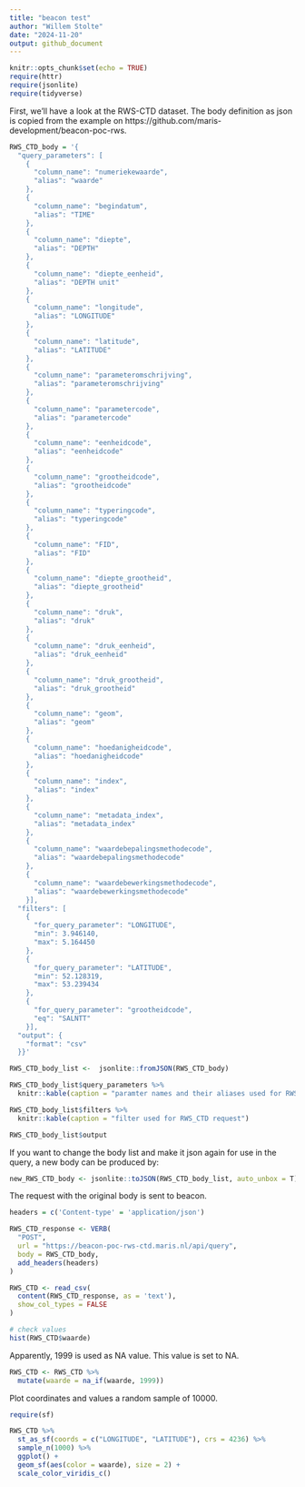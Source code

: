 ```yaml
---
title: "beacon test"
author: "Willem Stolte"
date: "2024-11-20"
output: github_document
---
```


```r
knitr::opts_chunk$set(echo = TRUE)
require(httr)
require(jsonlite)
require(tidyverse)
```

First, we'll have a look at the RWS-CTD dataset. The body definition as json is copied from the example on https://github.com/maris-development/beacon-poc-rws. 

```r

RWS_CTD_body = '{
  "query_parameters": [
    {
      "column_name": "numeriekewaarde",
      "alias": "waarde"
    },
    {
      "column_name": "begindatum",
      "alias": "TIME"
    },
    {
      "column_name": "diepte",
      "alias": "DEPTH"
    },
    {
      "column_name": "diepte_eenheid",
      "alias": "DEPTH unit"
    },
    {
      "column_name": "longitude",
      "alias": "LONGITUDE"
    },
    {
      "column_name": "latitude",
      "alias": "LATITUDE"
    },
    {
      "column_name": "parameteromschrijving",
      "alias": "parameteromschrijving"
    },
    {
      "column_name": "parametercode",
      "alias": "parametercode"
    },
    {
      "column_name": "eenheidcode",
      "alias": "eenheidcode"
    },
    {
      "column_name": "grootheidcode",
      "alias": "grootheidcode"
    },
    {
      "column_name": "typeringcode",
      "alias": "typeringcode"
    },
    {
      "column_name": "FID",
      "alias": "FID"
    },
    {
      "column_name": "diepte_grootheid",
      "alias": "diepte_grootheid"
    },
    {
      "column_name": "druk",
      "alias": "druk"
    },
    {
      "column_name": "druk_eenheid",
      "alias": "druk_eenheid"
    },
    {
      "column_name": "druk_grootheid",
      "alias": "druk_grootheid"
    },
    {
      "column_name": "geom",
      "alias": "geom"
    },
    {
      "column_name": "hoedanigheidcode",
      "alias": "hoedanigheidcode"
    },
    {
      "column_name": "index",
      "alias": "index"
    },
    {
      "column_name": "metadata_index",
      "alias": "metadata_index"
    },
    {
      "column_name": "waardebepalingsmethodecode",
      "alias": "waardebepalingsmethodecode"
    },
    {
      "column_name": "waardebewerkingsmethodecode",
      "alias": "waardebewerkingsmethodecode"
    }],
  "filters": [
    {
      "for_query_parameter": "LONGITUDE",
      "min": 3.946140,
      "max": 5.164450
    },
    {
      "for_query_parameter": "LATITUDE",
      "min": 52.128319,
      "max": 53.239434
    },
    {
      "for_query_parameter": "grootheidcode",
      "eq": "SALNTT"
    }],
  "output": {
    "format": "csv"
  }}'
```


```r
RWS_CTD_body_list <-  jsonlite::fromJSON(RWS_CTD_body)

RWS_CTD_body_list$query_parameters %>%
  knitr::kable(caption = "paramter names and their aliases used for RWS_CTD request")
```


```r
RWS_CTD_body_list$filters %>%
  knitr::kable(caption = "filter used for RWS_CTD request")
```

```r
RWS_CTD_body_list$output

```

If you want to change the body list and make it json again for use in the query, a new body can be produced by:

```r
new_RWS_CTD_body <- jsonlite::toJSON(RWS_CTD_body_list, auto_unbox = T)

```


The request with the original body is sent to beacon. 

```r

headers = c('Content-type' = 'application/json')

RWS_CTD_response <- VERB(
  "POST", 
  url = "https://beacon-poc-rws-ctd.maris.nl/api/query", 
  body = RWS_CTD_body,
  add_headers(headers)
)

```


```r
RWS_CTD <- read_csv(
  content(RWS_CTD_response, as = 'text'), 
  show_col_types = FALSE
)

# check values
hist(RWS_CTD$waarde)

```
Apparently, 1999 is used as NA value. This value is set to NA.

```r
RWS_CTD <- RWS_CTD %>%
  mutate(waarde = na_if(waarde, 1999))

```


Plot coordinates and values a  random sample of 10000.


```r
require(sf)

RWS_CTD %>%
  st_as_sf(coords = c("LONGITUDE", "LATITUDE"), crs = 4236) %>%
  sample_n(1000) %>%
  ggplot() +
  geom_sf(aes(color = waarde), size = 2) +
  scale_color_viridis_c()
  
```


